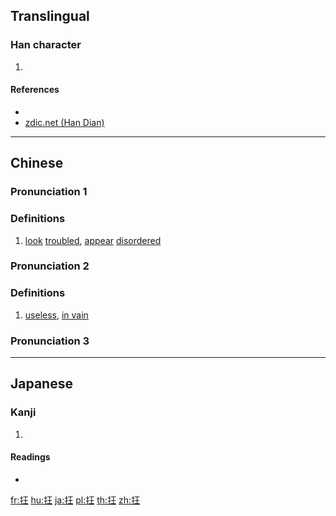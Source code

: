 {{character info/new}}
==Translingual==

===Han character===
{{Han char|rn=64|rad=手|as=04|sn=7|four=|canj=QMG|ids=⿰扌王}}

# {{defn|Han|sort=手04}}

====References====
* {{Han ref|kx=0420.060|dkj=11859|dj=0767.070|hdz=31833.010|uh=6282|ud=25218}}
* [http://www.zdic.net/z/1a/js/6282.htm zdic.net (Han Dian)]

----

==Chinese==
{{zh-forms}}

===Pronunciation 1===
{{zh-pron
|m=kuáng
|c=kong4,kwong4
|mc=
|oc=
|ma=
|cat=a
}}

===Definitions===
{{zh-hanzi}}

# [[look]] [[troubled]], [[appear]] [[disordered]]

===Pronunciation 2===
{{zh-pron
|m=wǎng
|c=
|ma=
|cat=a
}}

===Definitions===
{{zh-hanzi}}

# [[useless]], [[in vain]]

===Pronunciation 3===
{{zh-see|在|v}}

----

==Japanese==

===Kanji===
{{ja-kanji|grade=|rs=手04}}

# {{defn|lang=ja|sort=手04}}

====Readings====
* {{ja-readings|on=[[きょう]] (kyō), [[ごう]] (gō)|kun=[[くるう]] (kuruu), [[きちがい]] (kichigai)}}

[[fr:抂]]
[[hu:抂]]
[[ja:抂]]
[[pl:抂]]
[[th:抂]]
[[zh:抂]]
